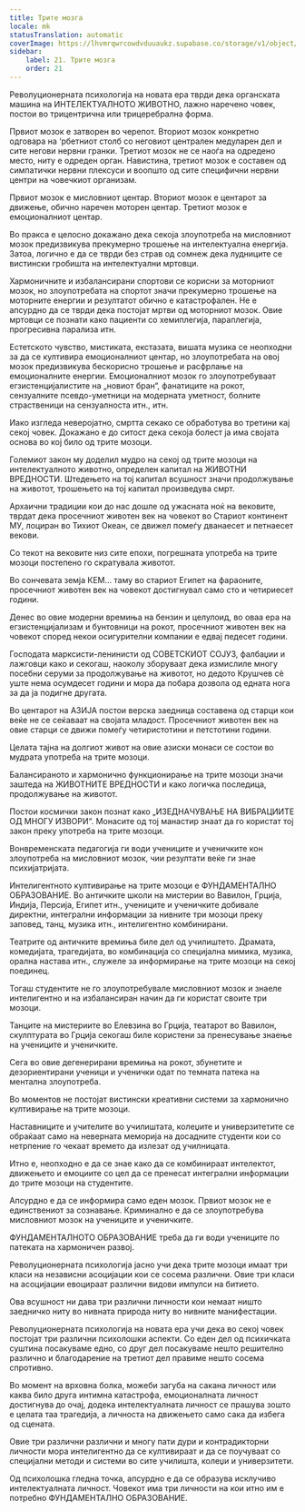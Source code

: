 ```yaml
---
title: Трите мозга
locale: mk
statusTranslation: automatic
coverImage: https://lhvmrqwrcowdvduuaukz.supabase.co/storage/v1/object/public/strapi-uploads/small_cover-educacion-fundamental.webp-2d51a7828a2b1309555be27f7e2a61a0.webp
sidebar:
    label: 21. Трите мозга
    order: 21
---
```

Револуционерната психологија на новата ера тврди дека органската машина на ИНТЕЛЕКТУАЛНОТО ЖИВОТНО, лажно наречено човек, постои во трицентрична или трицеребрална форма.

Првиот мозок е затворен во черепот. Вториот мозок конкретно одговара на ‘рбетниот столб со неговиот централен медуларен дел и сите негови нервни гранки. Третиот мозок не се наоѓа на одредено место, ниту е одреден орган. Навистина, третиот мозок е составен од симпатички нервни плексуси и воопшто од сите специфични нервни центри на човечкиот организам.

Првиот мозок е мисловниот центар. Вториот мозок е центарот за движење, обично наречен моторен центар. Третиот мозок е емоционалниот центар.

Во пракса е целосно докажано дека секоја злоупотреба на мисловниот мозок предизвикува прекумерно трошење на интелектуална енергија. Затоа, логично е да се тврди без страв од сомнеж дека лудниците се вистински гробишта на интелектуални мртовци.

Хармоничните и избалансирани спортови се корисни за моторниот мозок, но злоупотребата на спортот значи прекумерно трошење на моторните енергии и резултатот обично е катастрофален. Не е апсурдно да се тврди дека постојат мртви од моторниот мозок. Овие мртовци се познати како пациенти со хемиплегија, параплегија, прогресивна парализа итн.

Естетското чувство, мистиката, екстазата, вишата музика се неопходни за да се култивира емоционалниот центар, но злоупотребата на овој мозок предизвикува бескорисно трошење и расфрлање на емоционалните енергии. Емоционалниот мозок го злоупотребуваат егзистенцијалистите на „новиот бран“, фанатиците на рокот, сензуалните псевдо-уметници на модерната уметност, болните страственици на сензуалноста итн., итн.

Иако изгледа неверојатно, смртта секако се обработува во третини кај секој човек. Докажано е до ситост дека секоја болест ја има својата основа во кој било од трите мозоци.

Големиот закон му доделил мудро на секој од трите мозоци на интелектуалното животно, определен капитал на ЖИВОТНИ ВРЕДНОСТИ. Штедењето на тој капитал всушност значи продолжување на животот, трошењето на тој капитал произведува смрт.

Архаични традиции кои до нас дошле од ужасната ноќ на вековите, тврдат дека просечниот животен век на човекот во Стариот континент МУ, лоциран во Тихиот Океан, се движел помеѓу дванаесет и петнаесет векови.

Со текот на вековите низ сите епохи, погрешната употреба на трите мозоци постепено го скратувала животот.

Во сончевата земја КЕМ... таму во стариот Египет на фараоните, просечниот животен век на човекот достигнувал само сто и четириесет години.

Денес во овие модерни времиња на бензин и целулоид, во оваа ера на егзистенцијализам и бунтовници на рокот, просечниот животен век на човекот според некои осигурителни компании е едвај педесет години.

Господата марксисти-ленинисти од СОВЕТСКИОТ СОЈУЗ, фалбаџии и лажговци како и секогаш, наоколу зборуваат дека измислиле многу посебни серуми за продолжување на животот, но дедото Крушчев сè уште нема осумдесет години и мора да побара дозвола од едната нога за да ја подигне другата.

Во центарот на АЗИЈА постои верска заедница составена од старци кои веќе не се сеќаваат на својата младост. Просечниот животен век на овие старци се движи помеѓу четиристотини и петстотини години.

Целата тајна на долгиот живот на овие азиски монаси се состои во мудрата употреба на трите мозоци.

Балансираното и хармонично функционирање на трите мозоци значи заштеда на ЖИВОТНИТЕ ВРЕДНОСТИ и како логичка последица, продолжување на животот.

Постои космички закон познат како „ИЗЕДНАЧУВАЊЕ НА ВИБРАЦИИТЕ ОД МНОГУ ИЗВОРИ“. Монасите од тој манастир знаат да го користат тој закон преку употреба на трите мозоци.

Вонвременската педагогија ги води учениците и ученичките кон злоупотреба на мисловниот мозок, чии резултати веќе ги знае психијатријата.

Интелигентното култивирање на трите мозоци е ФУНДАМЕНТАЛНО ОБРАЗОВАНИЕ. Во античките школи на мистерии во Вавилон, Грција, Индија, Персија, Египет итн., учениците и ученичките добивале директни, интегрални информации за нивните три мозоци преку заповед, танц, музика итн., интелигентно комбинирани.

Театрите од античките времиња биле дел од училиштето. Драмата, комедијата, трагедијата, во комбинација со специјална мимика, музика, орална настава итн., служеле за информирање на трите мозоци на секој поединец.

Тогаш студентите не го злоупотребувале мисловниот мозок и знаеле интелигентно и на избалансиран начин да ги користат своите три мозоци.

Танците на мистериите во Елевзина во Грција, театарот во Вавилон, скулптурата во Грција секогаш биле користени за пренесување знаење на учениците и ученичките.

Сега во овие дегенерирани времиња на рокот, збунетите и дезориентирани ученици и ученички одат по темната патека на ментална злоупотреба.

Во моментов не постојат вистински креативни системи за хармонично култивирање на трите мозоци.

Наставниците и учителите во училиштата, колеџите и универзитетите се обраќаат само на неверната меморија на досадните студенти кои со нетрпение го чекаат времето да излезат од училницата.

Итно е, неопходно е да се знае како да се комбинираат интелектот, движењето и емоциите со цел да се пренесат интегрални информации до трите мозоци на студентите.

Апсурдно е да се информира само еден мозок. Првиот мозок не е единствениот за сознавање. Криминално е да се злоупотребува мисловниот мозок на учениците и ученичките.

ФУНДАМЕНТАЛНОТО ОБРАЗОВАНИЕ треба да ги води учениците по патеката на хармоничен развој.

Револуционерната психологија јасно учи дека трите мозоци имаат три класи на независни асоцијации кои се сосема различни. Овие три класи на асоцијации евоцираат различни видови импулси на битието.

Ова всушност ни дава три различни личности кои немаат ништо заедничко ниту во нивната природа ниту во нивните манифестации.

Револуционерната психологија на новата ера учи дека во секој човек постојат три различни психолошки аспекти. Со еден дел од психичката суштина посакуваме едно, со друг дел посакуваме нешто решително различно и благодарение на третиот дел правиме нешто сосема спротивно.

Во момент на врховна болка, можеби загуба на сакана личност или каква било друга интимна катастрофа, емоционалната личност достигнува до очај, додека интелектуалната личност се прашува зошто е целата таа трагедија, а личноста на движењето само сака да избега од сцената.

Овие три различни различни и многу пати дури и контрадикторни личности мора интелигентно да се култивираат и да се поучуваат со специјални методи и системи во сите училишта, колеџи и универзитети.

Од психолошка гледна точка, апсурдно е да се образува исклучиво интелектуалната личност. Човекот има три личности на кои итно им е потребно ФУНДАМЕНТАЛНО ОБРАЗОВАНИЕ.

